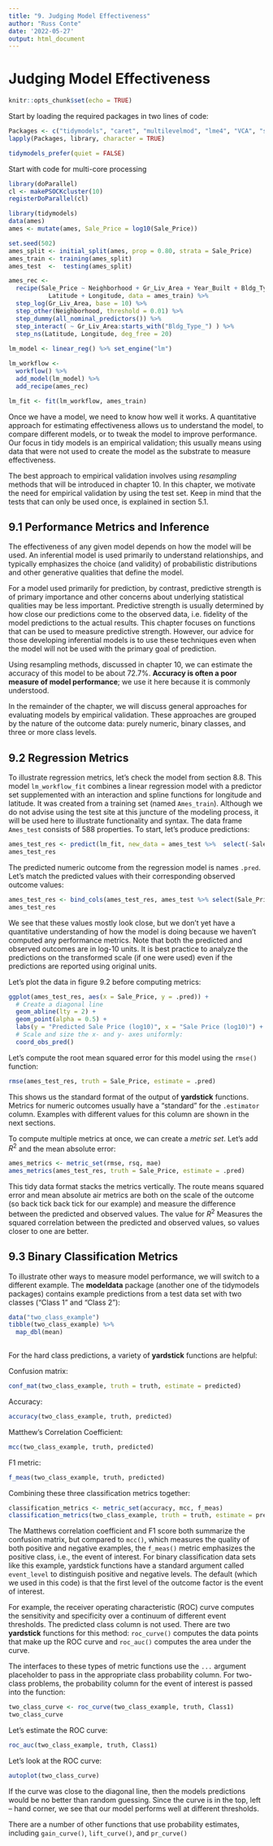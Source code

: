 ```yaml
---
title: "9. Judging Model Effectiveness"
author: "Russ Conte"
date: '2022-05-27'
output: html_document
---
```

# Judging Model Effectiveness

```r
knitr::opts_chunk$set(echo = TRUE)
```

Start by loading the required packages in two lines of code:

```r

Packages <- c("tidymodels", "caret", "multilevelmod", "lme4", "VCA", "survival", "patchwork", "splines")
lapply(Packages, library, character = TRUE)

tidymodels_prefer(quiet = FALSE)

```

Start with code for multi-core processing

```r

library(doParallel)
cl <- makePSOCKcluster(10)
registerDoParallel(cl)

```

```r

library(tidymodels)
data(ames)
ames <- mutate(ames, Sale_Price = log10(Sale_Price))

set.seed(502)
ames_split <- initial_split(ames, prop = 0.80, strata = Sale_Price)
ames_train <- training(ames_split)
ames_test  <-  testing(ames_split)

ames_rec <- 
  recipe(Sale_Price ~ Neighborhood + Gr_Liv_Area + Year_Built + Bldg_Type + 
           Latitude + Longitude, data = ames_train) %>%
  step_log(Gr_Liv_Area, base = 10) %>% 
  step_other(Neighborhood, threshold = 0.01) %>% 
  step_dummy(all_nominal_predictors()) %>% 
  step_interact( ~ Gr_Liv_Area:starts_with("Bldg_Type_") ) %>% 
  step_ns(Latitude, Longitude, deg_free = 20)
  
lm_model <- linear_reg() %>% set_engine("lm")

lm_workflow <- 
  workflow() %>% 
  add_model(lm_model) %>% 
  add_recipe(ames_rec)

lm_fit <- fit(lm_workflow, ames_train)

```

Once we have a model, we need to know how well it works. A quantitative approach for estimating effectiveness allows us to understand the model, to compare different models, or to tweak the model to improve performance. Our focus in tidy models is an empirical validation; this usually means using data that were not used to create the model as the substrate to measure effectiveness.

The best approach to empirical validation involves using *resampling* methods that will be introduced in chapter 10. In this chapter, we motivate the need for empirical validation by using the test set. Keep in mind that the tests that can only be used once, is explained in section 5.1.

## 9.1 Performance Metrics and Inference

The effectiveness of any given model depends on how the model will be used. An inferential model is used primarily to understand relationships, and typically emphasizes the choice (and validity) of probabilistic distributions and other generative qualities that define the model.

For a model used primarily for prediction, by contrast, predictive strength is of primary importance and other concerns about underlying statistical qualities may be less important. Predictive strength is usually determined by how close our predictions come to the observed data, i.e. fidelity of the model predictions to the actual results. This chapter focuses on functions that can be used to measure predictive strength. However, our advice for those developing inferential models is to use these techniques even when the model will not be used with the primary goal of prediction.

Using resampling methods, discussed in chapter 10, we can estimate the accuracy of this model to be about 72.7%. **Accuracy is often a poor measure of model performance**; we use it here because it is commonly understood.

In the remainder of the chapter, we will discuss general approaches for evaluating models by empirical validation. These approaches are grouped by the nature of the outcome data: purely numeric, binary classes, and three or more class levels.

## 9.2 Regression Metrics

To illustrate regression metrics, let's check the model from section 8.8. This model `lm_workflow_fit` combines a linear regression model with a predictor set supplemented with an interaction and spline functions for longitude and latitude. It was created from a training set (named `Ames_train`). Although we do not advise using the test site at this juncture of the modeling process, it will be used here to illustrate functionality and syntax. The data frame `Ames_test` consists of 588 properties. To start, let's produce predictions:

```r

ames_test_res <- predict(lm_fit, new_data = ames_test %>%  select(-Sale_Price))
ames_test_res

```

The predicted numeric outcome from the regression model is names `.pred`. Let's match the predicted values with their corresponding observed outcome values:

```r

ames_test_res <- bind_cols(ames_test_res, ames_test %>% select(Sale_Price))
ames_test_res

```

We see that these values mostly look close, but we don't yet have a quantitative understanding of how the model is doing because we haven't computed any performance metrics. Note that both the predicted and observed outcomes are in log-10 units. It is best practice to analyze the predictions on the transformed scale (if one were used) even if the predictions are reported using original units.

Let's plot the data in figure 9.2 before computing metrics:

```r

ggplot(ames_test_res, aes(x = Sale_Price, y = .pred)) +
  # Create a diagonal line
  geom_abline(lty = 2) +
  geom_point(alpha = 0.5) +
  labs(y = "Predicted Sale Price (log10)", x = "Sale Price (log10)") +
  # Scale and size the x- and y- axes uniformly:
  coord_obs_pred()

```

Let's compute the root mean squared error for this model using the `rmse()` function:

```r

rmse(ames_test_res, truth = Sale_Price, estimate = .pred)

```

This shows us the standard format of the output of **yardstick** functions. Metrics for numeric outcomes usually have a "standard" for the `.estimator` column. Examples with different values for this column are shown in the next sections.

To compute multiple metrics at once, we can create a *metric set*. Let's add $R^2$ and the mean absolute error:

```r

ames_metrics <- metric_set(rmse, rsq, mae)
ames_metrics(ames_test_res, truth = Sale_Price, estimate = .pred)

```

This tidy data format stacks the metrics vertically. The route means squared error and mean absolute air metrics are both on the scale of the outcome (so back tick back tick for our example) and measure the difference between the predicted and observed values. The value for $R^2$ Measures the squared correlation between the predicted and observed values, so values closer to one are better.

## 9.3 Binary Classification Metrics

To illustrate other ways to measure model performance, we will switch to a different example. The **modeldata** package (another one of the tidymodels packages) contains example predictions from a test data set with two classes ("Class 1" and "Class 2"):

```r

data("two_class_example")
tibble(two_class_example) %>% 
  map_dbl(mean)
 
```

For the hard class predictions, a variety of **yardstick** functions are helpful:

Confusion matrix:

```r

conf_mat(two_class_example, truth = truth, estimate = predicted)

```

Accuracy:

```r

accuracy(two_class_example, truth, predicted)

```

Matthew's Correlation Coefficient:

```r

mcc(two_class_example, truth, predicted)

```

F1 metric:

```r

f_meas(two_class_example, truth, predicted)

```

Combining these three classification metrics together:

```r

classification_metrics <- metric_set(accuracy, mcc, f_meas)
classification_metrics(two_class_example, truth = truth, estimate = predicted)

```

The Matthews correlation coefficient and F1 score both summarize the confusion matrix, but compared to `mcc()`, which measures the quality of both positive and negative examples, the `f_meas()` metric emphasizes the positive class, i.e., the event of interest. For binary classification data sets like this example, yardstick functions have a standard argument called `event_level` to distinguish positive and negative levels. The default (which we used in this code) is that the first level of the outcome factor is the event of interest.

For example, the receiver operating characteristic (ROC) curve computes the sensitivity and specificity over a continuum of different event thresholds. The predicted class column is not used. There are two **yardstick** functions for this method: `roc_curve()` computes the data points that make up the ROC curve and `roc_auc()` computes the area under the curve.

The interfaces to these types of metric functions use the `...` argument placeholder to pass in the appropriate class probability column. For two-class problems, the probability column for the event of interest is passed into the function:

```r

two_class_curve <- roc_curve(two_class_example, truth, Class1)
two_class_curve


```

Let's estimate the ROC curve:

```r

roc_auc(two_class_example, truth, Class1)

```

Let's look at the ROC curve:

```r

autoplot(two_class_curve)
```

If the curve was close to the diagonal line, then the models predictions would be no better than random guessing. Since the curve is in the top, left – hand corner, we see that our model performs well at different thresholds.

There are a number of other functions that use probability estimates, including `gain_curve()`, `lift_curve()`, and `pr_curve()`